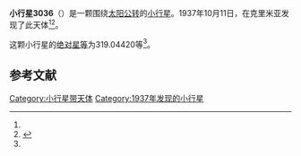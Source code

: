 {{Infobox planet
| bgcolour = #FFFFC0
| name = 3036 Krat
| symbol = 
| image = 
| caption = 
| discovery = yes
| discovery_ref = 
| discoverer = {{link-en|格里·尼明|Grigory Neujmin}}
| discovery_site = [[克里米亚|克里米亚]] 
| discovered = 1937年10月11日
| designations = yes
| mp_name = 
| named_after = 
| alt_names = 1937 TO/ 1931 TH4 / 1952 HY1 / 1958 HB / 1966 VK / 1977 RQ / 1977 TY6
| mp_category = [[外小行星带|外小行星带]]
| orbit_ref = <ref name="a">[http://ssd.jpl.nasa.gov/sbdb.cgi?sstr=3036 3036 Krat] {{Wayback|url=http://ssd.jpl.nasa.gov/sbdb.cgi?sstr=3036 |date=20200917223944 }}，小行星數據庫瀏覽器（JPL Small-Body Database Browser）－[[美国国家航空航天局|美国国家航空航天局]]喷气推进实验室</ref>
| epoch = 2456400.5 (2013年4月18日更新)
| aphelion = {{convert|3.5236517|AU|km|3|abbr=on|lk=out}}
| perihelion = {{convert|2.9046817|AU|km|3|abbr=on}}
| semimajor = {{convert|3.2141667|AU|km|3|abbr=on}}
| eccentricity = 0.0962878
| period = 2104.752479 [[日|日]]<br />5.76[[儒略年|儒略年]]
| avg_speed = 
| inclination = 22.86982
| asc_node = 23.99168
| mean_anomaly = 
| arg_peri = 319.04420
| satellites = 
| physical_characteristics = yes
| dimensions = 
| mass = 
| density = 
| surface_grav = 
| escape_velocity = 
| sidereal_day = 
| axial_tilt = 
| pole_ecliptic_lat = 
| pole_ecliptic_lon = 
| albedo = 
| temperatures= 
| temp_name1 = 
| mean_temp_1 = 
| max_temp_1 = 
| temp_name2 = 
| max_temp_2 = 
| spectral_type = 
| abs_magnitude = 319.04420
}}

'''小行星3036'''（{{lang-en|3036 Krat}}）是一颗围绕[[太阳|太阳]][[公转|公转]]的[[小行星|小行星]]。1937年10月11日，{{link-en|格里·尼明|Grigory Neujmin}}在克里米亚发现了此天体<ref name="a" /><ref>{{cite news|title=小行星列表|url=http://cfa-www.harvard.edu/iau/lists/NumberedMPs.txt|accessdate=2013-07-08|newspaper=哈佛大学|archive-date=2008-05-17|archive-url=https://web.archive.org/web/20080517010638/http://cfa-www.harvard.edu/iau/lists/NumberedMPs.txt|dead-url=no}}</ref>。

这颗小行星的[[绝对星等|绝对星等]]为319.04420等<ref name="a" />。

==参考文献==
{{reflist}}
{{Minor Planet Number|[[小行星3035|小行星3035]]|[[小行星3037|小行星3037]]}}

{{小天体}}

[[Category:小行星带天体|Category:小行星带天体]]
[[Category:1937年发现的小行星|Category:1937年发现的小行星]]

{{asteroid-stub}}